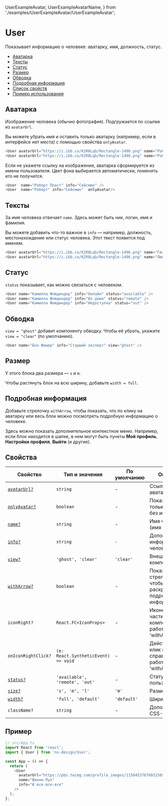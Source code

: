   UserExampleAvatar,
  UserExampleAvatarName,
} from './examples/UserExampleAvatar/UserExampleAvatar';

# User

Показывает информацию о человеке: аватарку, имя, должность, статус.

- [Аватарка](#аватарка)
- [Тексты](#тексты)
- [Статус](#статус)
- [Размер](#размер)
- [Обводка](#обводка)
- [Подробная информация](#подробная-информация)
- [Список свойств](#свойства)
- [Пример использования](#пример)

## Аватарка

Изображение человека (обычно фотография). Подгружается по ссылке из `avatarUrl`.

Вы можете убрать имя и оставить только аватарку (например, если в интерфейсе нет места)
с помощью свойства `onlyAvatar`.

<UserExampleAvatar />

```ts
<User avatarUrl="https://i.ibb.co/K2R8Lqb/Rectangle-1496.png" name="Роберт Пласт" info="Cейсмик" />
<User avatarUrl="https://i.ibb.co/K2R8Lqb/Rectangle-1496.png" name="Роберт Пласт" info="Cейсмик"  onlyAvatar/>
```

Если не укажете ссылку на изображение, аватарка сформируется из имени пользователя.
Цвет фона выбирается автоматически, поменять его не получится.

<UserExampleAvatarName />

```ts
<User  name="Роберт Пласт" info="Cейсмик" />
<User  name="Роберт" info="Cейсмик"  onlyAvatar/>
```

## Тексты

За имя человека отвечает `name`. Здесь может быть ник, логин, имя и фамилия.

Вы можете добавить что-то важное в `info` — например, должность, местонахождение
или статус человека. Этот текст появится под именем.

<UserExampleName />

```ts
<User avatarUrl="https://i.ibb.co/K2R8Lqb/Rectangle-1496.png" name="Гюзель Скважина" info="В отпуске" />
<User avatarUrl="https://i.ibb.co/K2R8Lqb/Rectangle-1496.png" name="Люций" info="Эксперт"  onlyAvatar/>
```

## Статус

`status` показывает, как можно связаться с человеком.

<UserExampleStatus />

```ts
<User name="Камилла Флюдиндер" info="Онлайн" status="available" />
<User name="Камилла Флюдиндер" info="Из дома" status="remote" />
<User name="Камилла Флюдиндер" info="Недоступна" status="out" />
```

## Обводка

`view = "ghost"` добавит компоненту обводку.
Чтобы её убрать, укажите `view = "clear"` (по умолчанию).

<UserExampleView />

```ts
<User name="Бон Фишер" info="Старший эксперт" view="ghost" />
```

## Размер

У этого блока два размера — `s` и `m`.

<UserExampleSize />

Чтобы растянуть блок на всю ширину, добавьте `width = full`.

<UserExampleSizeWidth />

## Подробная информация

Добавьте стрелочку `withArrow`, чтобы показать, что по клику на аватарку или весь блок
можно посмотреть подробную информацию о человеке.

Здесь можно показать дополнительное контекстное меню. Например, если блок находится в шапке,
в нем могут быть пункты **Мой профиль**, **Настройки профиля**, **Выйти** (и другие).

<UserExampleArrow />

## Свойства

<!-- props:start -->

| Свойство                              | Тип и значения                      | По умолчанию | Описание                                                    |
| ------------------------------------- | ----------------------------------- | ------------ | ----------------------------------------------------------- |
| [`avatarUrl?`](#аватарка)             | `string`                            | -            | Ссылка на аватарку                                          |
| [`onlyAvatar?`](#аватарка)            | `boolean`                           | -            | Показывать только аватарку, без имени                       |
| [`name?`](#тексты)                    | `string`                            | -            | Имя человека (имя и фамилия)                                |
| [`info?`](#тексты)                    | `string`                            | `-`          | Дополнительная информация о человеке                        |
| [`view?`](#обводка)                   | `'ghost', 'clear'`                  | `'clear'`    | Внешний вид компонента                                      |
| [`withArrow?`](#подробная-информация) | `boolean`                           | -            | Показывать стрелочку, чтобы раскрывать подробную информацию |
| `iconRight?`                          | `React.FC<IconProps>`               | -            | Иконка в правой части компонента, работает без 'withArrow'  |
| `onIconRightClick?`                   | `(e: React.SyntheticEvent) => void` | -            | Действие на клик по иконке справа, работает без 'withArrow' |
| [`status?`](#статус)                  | `'available', 'remote', 'out'`      | -            | Статус пользователя                                         |
| [`size?`](#размер)                    | `'s', 'm', 'l'`                     | `'m'`        | Размер                                                      |
| [`width?`](#размер)                   | `'full', 'default'`                 | `'default'`  | Ширина блока                                                |
| `className?`                          | `string`                            | -            | Дополнительный CSS-класс                                    |

<!-- props:end -->

## Пример

```ts
// src/App.ts
import React from 'react';
import { User } from 'nx-design/User';

const App = () => {
  return (
    <User
      avatarUrl="https://pbs.twimg.com/profile_images/1150453787603156992/DoiKLDMY_400x400.png"
      name="Винни-Пух"
      info="И все-все-все"
    />
  );
};
```
